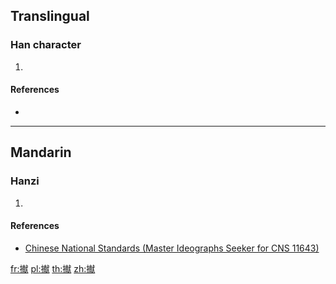 ==Translingual==

===Han character===
{{Han char|rn=64|rad=手|as=13|sn=16|four=|canj=QJBK|ids=⿰扌献}}

# {{defn|Han|sort=手13}}

====References====
* {{Han ref|kx=0459.201|hdz=31967.011|uh=64DC|ud=25820}}

----

==Mandarin==

===Hanzi===
{{cmn-hanzi|pin=[[è]] ([[e4]])|wg=o<sup>4</sup>}}

# {{defn|lang=cmn|sort=手13}}

====References====
* [http://www.cns11643.gov.tw/AIDB/query_general_view.do?page=3&code=5075 Chinese National Standards (Master Ideographs Seeker for CNS 11643)]

[[fr:擜]]
[[pl:擜]]
[[th:擜]]
[[zh:擜]]